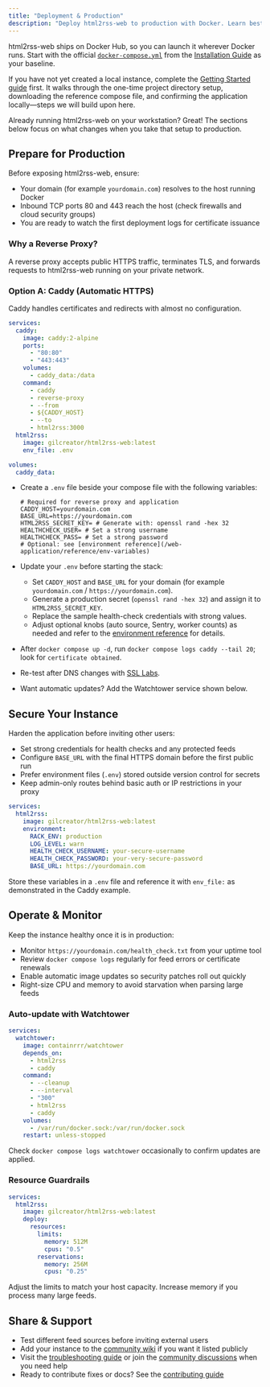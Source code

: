 ```yaml
---
title: "Deployment & Production"
description: "Deploy html2rss-web to production with Docker. Learn best practices for hosting public instances with security, monitoring, and reliability."
---
```


html2rss-web ships on Docker Hub, so you can launch it wherever Docker runs. Start with the official [`docker-compose.yml`](https://github.com/html2rss/html2rss-web/blob/master/docker-compose.yml) from the [Installation Guide](/web-application/getting-started) as your baseline.

If you have not yet created a local instance, complete the [Getting Started guide](/web-application/getting-started) first. It walks through the one-time project directory setup, downloading the reference compose file, and confirming the application locally—steps we will build upon here.

Already running html2rss-web on your workstation? Great! The sections below focus on what changes when you take that setup to production.

## Prepare for Production

Before exposing html2rss-web, ensure:

- Your domain (for example `yourdomain.com`) resolves to the host running Docker
- Inbound TCP ports 80 and 443 reach the host (check firewalls and cloud security groups)
- You are ready to watch the first deployment logs for certificate issuance

### Why a Reverse Proxy?

A reverse proxy accepts public HTTPS traffic, terminates TLS, and forwards requests to html2rss-web running on your private network.

### Option A: Caddy (Automatic HTTPS)

Caddy handles certificates and redirects with almost no configuration.

```yaml
services:
  caddy:
    image: caddy:2-alpine
    ports:
      - "80:80"
      - "443:443"
    volumes:
      - caddy_data:/data
    command:
      - caddy
      - reverse-proxy
      - --from
      - ${CADDY_HOST}
      - --to
      - html2rss:3000
  html2rss:
    image: gilcreator/html2rss-web:latest
    env_file: .env

volumes:
  caddy_data:
```

- Create a `.env` file beside your compose file with the following variables:

  ```env
  # Required for reverse proxy and application
  CADDY_HOST=yourdomain.com
  BASE_URL=https://yourdomain.com
  HTML2RSS_SECRET_KEY= # Generate with: openssl rand -hex 32
  HEALTHCHECK_USER= # Set a strong username
  HEALTHCHECK_PASS= # Set a strong password
  # Optional: see [environment reference](/web-application/reference/env-variables)
- Update your `.env` before starting the stack:
  - Set `CADDY_HOST` and `BASE_URL` for your domain (for example `yourdomain.com` / `https://yourdomain.com`).
  - Generate a production secret (`openssl rand -hex 32`) and assign it to `HTML2RSS_SECRET_KEY`.
  - Replace the sample health-check credentials with strong values.
  - Adjust optional knobs (auto source, Sentry, worker counts) as needed and refer to the [environment reference](/web-application/reference/env-variables) for details.
- After `docker compose up -d`, run `docker compose logs caddy --tail 20`; look for `certificate obtained`.
- Re-test after DNS changes with [SSL Labs](https://www.ssllabs.com/ssltest/).
- Want automatic updates? Add the Watchtower service shown below.

## Secure Your Instance

Harden the application before inviting other users:

- Set strong credentials for health checks and any protected feeds
- Configure `BASE_URL` with the final HTTPS domain before the first public run
- Prefer environment files (`.env`) stored outside version control for secrets
- Keep admin-only routes behind basic auth or IP restrictions in your proxy

```yaml
services:
  html2rss:
    image: gilcreator/html2rss-web:latest
    environment:
      RACK_ENV: production
      LOG_LEVEL: warn
      HEALTH_CHECK_USERNAME: your-secure-username
      HEALTH_CHECK_PASSWORD: your-very-secure-password
      BASE_URL: https://yourdomain.com
```

Store these variables in a `.env` file and reference it with `env_file:` as demonstrated in the Caddy example.

## Operate & Monitor

Keep the instance healthy once it is in production:

- Monitor `https://yourdomain.com/health_check.txt` from your uptime tool
- Review `docker compose logs` regularly for feed errors or certificate renewals
- Enable automatic image updates so security patches roll out quickly
- Right-size CPU and memory to avoid starvation when parsing large feeds

### Auto-update with Watchtower

```yaml
services:
  watchtower:
    image: containrrr/watchtower
    depends_on:
      - html2rss
      - caddy
    command:
      - --cleanup
      - --interval
      - "300"
      - html2rss
      - caddy
    volumes:
      - /var/run/docker.sock:/var/run/docker.sock
    restart: unless-stopped
```

Check `docker compose logs watchtower` occasionally to confirm updates are applied.

### Resource Guardrails

```yaml
services:
  html2rss:
    image: gilcreator/html2rss-web:latest
    deploy:
      resources:
        limits:
          memory: 512M
          cpus: "0.5"
        reservations:
          memory: 256M
          cpus: "0.25"
```

Adjust the limits to match your host capacity. Increase memory if you process many large feeds.

## Share & Support

- Test different feed sources before inviting external users
- Add your instance to the [community wiki](https://github.com/html2rss/html2rss-web/wiki/Instances) if you want it listed publicly
- Visit the [troubleshooting guide](/troubleshooting/troubleshooting) or join the [community discussions](https://github.com/orgs/html2rss/discussions) when you need help
- Ready to contribute fixes or docs? See the [contributing guide](/get-involved/contributing)
